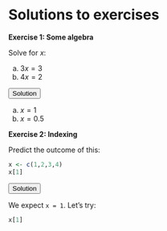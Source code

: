 # Solutions to exercises {#app-98-solutions-exercises}

<!-- exercise 1 -->
<div class = "exercises">
**Exercise 1: Some algebra**

Solve for $x$: 

a. $3x = 3$
b. $4x = 2$

<div class="collapsibleSolution">
<button class="trigger">Solution</button>
<div class="content">
a. $x = 1$
b. $x = 0.5$
</div>
</div>
</div>

<!-- exercise 2 -->
<div class = "exercises">
**Exercise 2: Indexing**

Predict the outcome of this:

```r
x <- c(1,2,3,4)
x[1]
```

<div class="collapsibleSolution">
<button class="trigger">Solution</button>
<div class="content">

We expect `x = 1`. Let's try:

```r
x[1]
```
  
</div>
</div>

</div>

